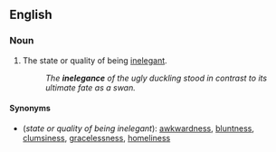 ==English==

===Noun===
{{en-noun|-}}

# The state or quality of being [[inelegant]].
#:''The '''inelegance''' of the ugly duckling stood in contrast to its ultimate fate as a swan.''

====Synonyms====
*(''state or quality of being inelegant''): [[awkwardness]], [[bluntness]], [[clumsiness]], [[gracelessness]], [[homeliness]]